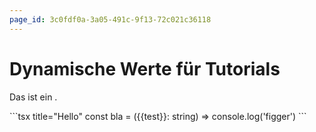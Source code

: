 ```yaml
---
page_id: 3c0fdf0a-3a05-491c-9f13-72c021c36118
---
```



# Dynamische Werte für Tutorials

<DynamicInput name="test" defaultValue='Test' />


Das ist ein <Dyn name="test" />.

<TemplateCode>
```tsx title="Hello"
const bla = ({{test}}: string) => console.log('figger')
```
</TemplateCode>
